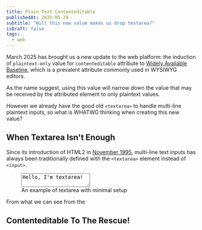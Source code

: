 ```yaml
---
title: Plain Text Contenteditable
publishedAt: 2025-05-29
subtitle: "Will this new value makes us drop textarea?"
isDraft: false
tags:
  - web
---
```


March 2025 has brought us a new update to the web platform: the induction of `plaintext-only` value for
`contenteditable` attribute to [Widely Available Baseline](https://web.dev/blog/contenteditable-plaintext-only-baseline),
which is a prevalent attribute commonly used in WYSIWYG editors.

As the name suggest, using this value will narrow down the value that may be received by the attributed element to only plaintext values.

However we already have the good old `<textarea>` to handle multi-line plaintext inputs, so what is WHATWG thinking when creating
this new value?

## When Textarea Isn't Enough

Since its introduction of HTML2 in [November 1995](https://www.w3.org/MarkUp/html-spec/), multi-line text inputs has always been traditionally
defined with the `<textarea>` element instead of `<input>`.

<figure class="my-4 w-full max-w-4/5 mx-auto">
  <textarea class="border border-separator p-2 font-mono text-opacity-50 w-full">Hello, I'm textarea!</textarea>
  <figcaption class="text-xs italic text-center">An example of textarea with minimal setup</figcaption>
</figure>

From what we can see from the

## Contenteditable To The Rescue!
